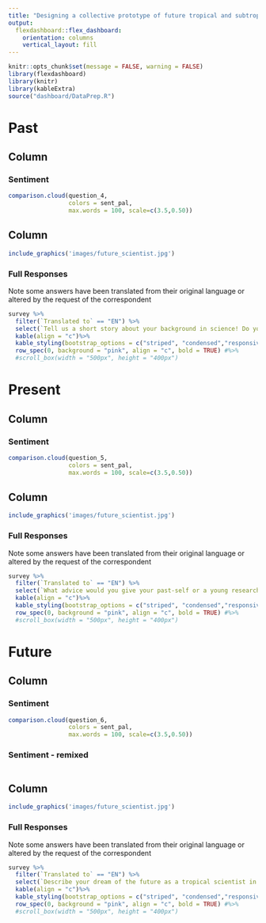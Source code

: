 ```yaml
---
title: "Designing a collective prototype of future tropical and subtropical science"
output: 
  flexdashboard::flex_dashboard:
    orientation: columns
    vertical_layout: fill
---
```


```r
knitr::opts_chunk$set(message = FALSE, warning = FALSE)
library(flexdashboard)
library(knitr)
library(kableExtra)
source("dashboard/DataPrep.R")
```

Past
=====================================  
    
Column {data-width=600}
-------------------------------------
    
### Sentiment
    
```r
comparison.cloud(question_4,
                 colors = sent_pal,
                 max.words = 100, scale=c(3.5,0.50))
```
   
Column {data-width=400}
-------------------------------------

```r
include_graphics('images/future_scientist.jpg') 
```

### Full Responses

Note some answers have been translated from their original language or altered by the request of the correspondent
    
```r

survey %>%
  filter(`Translated to` == "EN") %>%
  select(`Tell us a short story about your background in science! Do you want to share an image or a video that represents your story as a tropical/subtropical ecologist? Go ahead!`) %>%
  kable(align = "c")%>%
  kable_styling(bootstrap_options = c("striped", "condensed","responsive", "bordered")) %>%
  row_spec(0, background = "pink", align = "c", bold = TRUE) #%>%
  #scroll_box(width = "500px", height = "400px") 

```

Present
=====================================     
   
Column {data-width=600}
-------------------------------------

### Sentiment

```r
comparison.cloud(question_5,
                 colors = sent_pal,
                 max.words = 100, scale=c(3.5,0.50))
```

Column {data-width=400}
-------------------------------------
   
```r
include_graphics('images/future_scientist.jpg') 
```

### Full Responses

Note some answers have been translated from their original language or altered by the request of the correspondent
    
```r

survey %>%
  filter(`Translated to` == "EN") %>%
  select(`What advice would you give your past-self or a young researcher from your country?`) %>%
  kable(align = "c")%>%
  kable_styling(bootstrap_options = c("striped", "condensed","responsive", "bordered")) %>%
  row_spec(0, background = "pink", align = "c", bold = TRUE) #%>%
  #scroll_box(width = "500px", height = "400px") 

```

Future
=====================================  

Column {.tabset}
-------------------------------------

### Sentiment

```r
comparison.cloud(question_6,
                 colors = sent_pal,
                 max.words = 100, scale=c(3.5,0.50))
```

### Sentiment - remixed
    
```r



```

Column {data-width=400}
-------------------------------------
   
```r
include_graphics('images/future_scientist.jpg') 
```
   
### Full Responses

Note some answers have been translated from their original language or altered by the request of the correspondent
    
```r

survey %>%
  filter(`Translated to` == "EN") %>%
  select(`Describe your dream of the future as a tropical scientist in a tweet (up to 280 characters).`) %>%
  kable(align = "c")%>%
  kable_styling(bootstrap_options = c("striped", "condensed","responsive", "bordered")) %>%
  row_spec(0, background = "pink", align = "c", bold = TRUE) #%>%
  #scroll_box(width = "500px", height = "400px") 

``` 